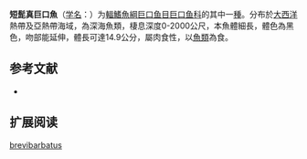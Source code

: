 {{Speciesbox
| name = 短髭真巨口魚
| status = NE
| status_system = IUCN3.1
| image = 
| genus = Eustomias
| species = brevibarbatus
| authority = [[Parr|Parr]], 1927
| synonyms = 
}}

'''短髭真巨口魚'''（[[学名|学名]]：{{lang|la|''Eustomias brevibarbatus''}}）为[[輻鰭魚綱|輻鰭魚綱]][[巨口鱼目|巨口鱼目]][[巨口鱼科|巨口鱼科]]的其中一[[種|種]]。分布於[[大西洋|大西洋]]熱帶及亞熱帶海域，為深海魚類，棲息深度0-2000公尺，本魚體細長，體色為黑色，吻部能延伸，體長可達14.9公分，屬肉食性，以[[魚類|魚類]]為食。

== 参考文献 ==
{{refbegin}}
*{{FishBase_species|genus=Eustomias|species=brevibarbatus|year=2012|month=2}}
{{refend}}

== 扩展阅读 ==
{{refbegin}}
{{wikispecies-inline|Eustomias brevibarbatus|短髭真巨口魚}}
{{refend}}
{{Taxonbar|from=Q942005}}

[[Category:真巨口鱼属|brevibarbatus]]